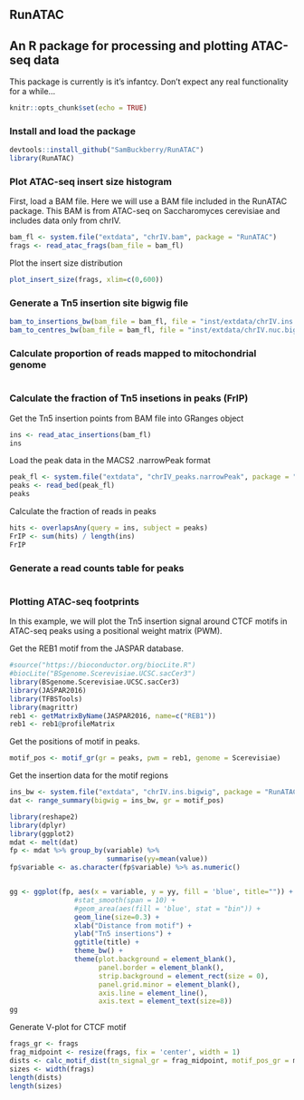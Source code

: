 
RunATAC
---
## An R package for processing and plotting ATAC-seq data

This package is currently is it's infantcy. Don't expect any real functionality for a while...

```r
knitr::opts_chunk$set(echo = TRUE)
```


### Install and load the package
```r
devtools::install_github("SamBuckberry/RunATAC")
library(RunATAC)
```

### Plot ATAC-seq insert size histogram

First, load a BAM file. Here we will use a BAM file included in the RunATAC package. This BAM is from ATAC-seq on Saccharomyces cerevisiae and includes data only from chrIV. 
```r
bam_fl <- system.file("extdata", "chrIV.bam", package = "RunATAC")
frags <- read_atac_frags(bam_file = bam_fl)
```

Plot the insert size distribution
```r
plot_insert_size(frags, xlim=c(0,600))
```


### Generate a Tn5 insertion site bigwig file
```r
bam_to_insertions_bw(bam_file = bam_fl, file = "inst/extdata/chrIV.ins.bigwig")
bam_to_centres_bw(bam_file = bam_fl, file = "inst/extdata/chrIV.nuc.bigwig")
```

### Calculate proportion of reads mapped to mitochondrial genome
```r

```

### Calculate the fraction of Tn5 insetions in peaks (FrIP)

Get the Tn5 insertion points from BAM file into GRanges object
```r
ins <- read_atac_insertions(bam_fl)
ins
```

Load the peak data in the MACS2 .narrowPeak format
```r
peak_fl <- system.file("extdata", "chrIV_peaks.narrowPeak", package = "RunATAC")
peaks <- read_bed(peak_fl)
peaks
```

Calculate the fraction of reads in peaks
```r
hits <- overlapsAny(query = ins, subject = peaks)
FrIP <- sum(hits) / length(ins)
FrIP
```


### Generate a read counts table for peaks
```r

```

### Plotting ATAC-seq footprints

In this example, we will plot the Tn5 insertion signal around CTCF motifs in ATAC-seq peaks using a positional weight matrix (PWM).

Get the REB1 motif from the JASPAR database.
```r
#source("https://bioconductor.org/biocLite.R")
#biocLite("BSgenome.Scerevisiae.UCSC.sacCer3")
library(BSgenome.Scerevisiae.UCSC.sacCer3)
library(JASPAR2016)
library(TFBSTools)
library(magrittr)
reb1 <- getMatrixByName(JASPAR2016, name=c("REB1"))
reb1 <- reb1@profileMatrix
```

Get the positions of motif in peaks.
```r
motif_pos <- motif_gr(gr = peaks, pwm = reb1, genome = Scerevisiae)
```

Get the insertion data for the motif regions
```r
ins_bw <- system.file("extdata", "chrIV.ins.bigwig", package = "RunATAC")
dat <- range_summary(bigwig = ins_bw, gr = motif_pos)

library(reshape2)
library(dplyr)
library(ggplot2)
mdat <- melt(dat)
fp <- mdat %>% group_by(variable) %>%
                        summarise(yy=mean(value))
fp$variable <- as.character(fp$variable) %>% as.numeric()


gg <- ggplot(fp, aes(x = variable, y = yy, fill = 'blue', title="")) +
                #stat_smooth(span = 10) +
                #geom_area(aes(fill = 'blue', stat = "bin")) +
                geom_line(size=0.3) +
                xlab("Distance from motif") +
                ylab("Tn5 insertions") +
                ggtitle(title) +
                theme_bw() +
                theme(plot.background = element_blank(),
                      panel.border = element_blank(),
                      strip.background = element_rect(size = 0),
                      panel.grid.minor = element_blank(),
                      axis.line = element_line(),
                      axis.text = element_text(size=8))
gg
```

Generate V-plot for CTCF motif
```r
frags_gr <- frags
frag_midpoint <- resize(frags, fix = 'center', width = 1)
dists <- calc_motif_dist(tn_signal_gr = frag_midpoint, motif_pos_gr = motif_pos, range = 600)
sizes <- width(frags)
length(dists)
length(sizes)
```



